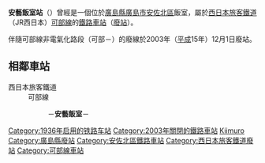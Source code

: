 {{NoteTA|1 = zh:安艺饭室站; zh-cn:安艺饭室站; zh-tw:安藝飯室車站; zh-hk:安藝飯室站; }}
{{日本車站資訊
|公司色       = #ccc
|文字色     = #000
|站名       = 安藝飯室站
|圖片       = Kabe Line Aki-imuro Station.jpg
|pxl        =
|圖片說明   = 安藝飯室站（1990年12月25日）
|日文原名   = 安芸飯室
|平假名   = あきいむろ
|羅馬拼音   = Aki-Imuro
|前一站     = {{link-ja|毛木站|毛木駅|毛木}}
|前一站距離      = 1.7
|後一站距離      = 2.4
|後一站     = {{link-ja|布站|布駅|布}}
|電報略號   = イム
|車站編號     =
|所屬公司 = [[西日本旅客鐵道|西日本旅客鐵道]]
|所屬路線   = [[可部線|可部線]]
|距離     = 25.1
|起點站     = [[橫川站_(廣島縣)|橫川]]
|所在地     = [[廣島縣|廣島縣]][[廣島市|廣島市]][[安佐北區|安佐北區]]安佐町飯室
|座標       = {{coord|34|32|40.29|N|132|25|46.78|E|type:railwaystation_region:JP-34|display=inline,title}}
|車站構造     = [[地面車站|地面車站]]
|月台配置     = 1面2線
|啟用年月日 = 1936年（昭和11年）10月13日
|廢站年月日 = 2003年（平成15年）12月1日
|乘客人數   =
|上下車人次   =
|統計年度   =
|轉車       =
|備註       = [[File:JR_area_HIRO.png|15px]] [[特定都區市內|廣島市內車站]]<br />伴隨路線廢線而廢站。
|全寬備註   = 
}}
'''安藝飯室站'''（{{jpn|j=安芸飯室駅|hg=あきいむろえき|rm=Aki-imuro eki|f=y}}）曾經是一個位於[[廣島縣|廣島縣]][[廣島市|廣島市]][[安佐北區|安佐北區]]{{link-ja|安佐 (廣島市)|安佐 (広島市)|安佐町}}飯室，屬於[[西日本旅客鐵道|西日本旅客鐵道]]（JR西日本）[[可部線|可部線]]的[[鐵路車站|鐵路車站]]（[[廢站|廢站]]）。

伴隨可部線非電氣化路段（可部－{{link-ja|三段峽站|三段峡駅|三段峽}}）的廢線於2003年（[[平成|平成]]15年）12月1日廢站。
== 相鄰車站 ==
; 西日本旅客鐵道
: 可部線
:: {{link-ja|毛木站|毛木駅|毛木}}－'''安藝飯室'''－{{link-ja|布站|布駅|布}}

{{Japan-rail-stub}}

{{DEFAULTSORT:Aki-Imuro}}
[[Category:1936年启用的铁路车站|Category:1936年启用的铁路车站]]
[[Category:2003年關閉的鐵路車站|Category:2003年關閉的鐵路車站]]
[[Category:日本鐵路車站_A|Kiimuro]]
[[Category:廣島縣廢站|Category:廣島縣廢站]]
[[Category:安佐北區鐵路車站|Category:安佐北區鐵路車站]]
[[Category:西日本旅客鐵道廢站|Category:西日本旅客鐵道廢站]]
[[Category:可部線車站|Category:可部線車站]]